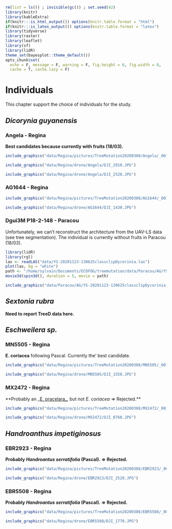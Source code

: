 ```r
rm(list = ls()) ; invisible(gc()) ; set.seed(42)
library(knitr)
library(kableExtra)
if(knitr:::is_html_output()) options(knitr.table.format = "html") 
if(knitr:::is_latex_output()) options(knitr.table.format = "latex") 
library(tidyverse)
library(raster)
library(leaflet)
library(sf)
library(lidR)
theme_set(bayesplot::theme_default())
opts_chunk$set(
  echo = F, message = F, warning = F, fig.height = 6, fig.width = 8,
  cache = T, cache.lazy = F)
```

# Individuals

This chapter support the choice of individuals for the study.

## *Dicorynia guyanensis*

### Angela - Regina

**Best candidates because currently with fruits (18/03).**

```r
include_graphics("data/Regina/pictures/TreeMutation20200308/Angela/_0018492.jpg")
```

```r
include_graphics("data/Regina/drone/Angela/DJI_2910.JPG")
```

```r
include_graphics("data/Regina/drone/Angela/DJI_2520.JPG")
```

###  AG1644 - Regina

```r
include_graphics("data/Regina/pictures/TreeMutation20200308/AG1644/_0018393.jpg")
```

```r
include_graphics("data/Regina/drone/AG1644/DJI_1430.JPG")
```

### Dgui3M P18-2-148 - Paracou

Unfortunately, we can't reconstruct the architecture from the UAV-LS data (see tree segmentation).
The individual is currently without fruits in Paracou (18/03).

```r
library(lidR)
library(rgl)
las <- readLAS("data/YS-20201123-130625classclipDycorinia.las")
plot(las, bg = "white")
path <- "/home/sylvain/Documents/ECOFOG/treemutation/data/Paracou/AG/YS-20201123-130625classclipDycorinia.gif"
movie3d(spin3d(), duration = 5, movie = path)
```

```r
include_graphics("data/Paracou/AG/YS-20201123-130625classclipDycorinia.gif")
```

## *Sextonia rubra*

**Need to report TreeD data here.**

## *Eschweilera sp.*

### MN5505 - Regina

**E. coriacea** following Pascal. Currently the' best candidate.

```r
include_graphics("data/Regina/pictures/TreeMutation20200308/MN5505/_0018436.jpg")
```

```r
include_graphics("data/Regina/drone/MN5505/DJI_1550.JPG")
``` 

### MX2472 - Regina

**Probably an _[E. pracelara_](http://sweetgum.nybg.org/science/projects/lp/taxon-checklist/?ClaFamily=Lecythidaceae&ClaGenus=Eschweilera), but not _E. coriacea_ => Rejected.**

```r
include_graphics("data/Regina/pictures/TreeMutation20200308/MX2472/_0018401.jpg")
```

```r
include_graphics("data/Regina/drone/MX2472/DJI_0760.JPG")
``` 

## *Handroanthus impetiginosus*

### EBR2923 - Regina

**Probably _Handroantus serratifolia_ (Pascal). => Rejected.**

```r
include_graphics("data/Regina/pictures/TreeMutation20200308/EBR2923/_0018397.jpg")
```

```r
include_graphics("data/Regina/drone/EBR2923/DJI_2520.JPG")
``` 

### EBR5508 - Regina

**Probably _Handroantus serratifolia_ (Pascal). => Rejected.**

```r
include_graphics("data/Regina/pictures/TreeMutation20200308/EBR5508/_0018444.jpg")
```

```r
include_graphics("data/Regina/drone/EBR5508/DJI_1770.JPG")
``` 




